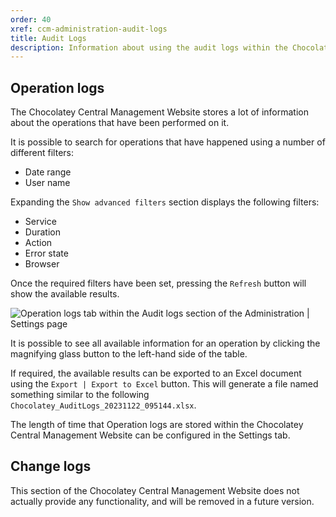```yaml
---
order: 40
xref: ccm-administration-audit-logs
title: Audit Logs
description: Information about using the audit logs within the Chocolatey Central Management Administration section
---
```


## Operation logs

The Chocolatey Central Management Website stores a lot of information about the operations that have been performed on it.

It is possible to search for operations that have happened using a number of different filters:

- Date range
- User name

Expanding the `Show advanced filters` section displays the following filters:

- Service
- Duration
- Action
- Error state
- Browser

Once the required filters have been set, pressing the `Refresh` button will show the available results.

![Operation logs tab within the Audit logs section of the Administration | Settings page](/images/ccm-playwright/administration/audit-logs/left-menu-active.png)

It is possible to see all available information for an operation by clicking the <i class="fa-solid fa-magnifying-glass" aria-hidden="true"></i> magnifying glass button to the left-hand side of the table.

If required, the available results can be exported to an Excel document using the `Export | Export to Excel` button.
This will generate a file named something similar to the following `Chocolatey_AuditLogs_20231122_095144.xlsx`.

The length of time that Operation logs are stored within the Chocolatey Central Management Website can be configured in the <Xref title="Retention Policies" value="ccm-administration-settings-retention" anchor="audit-retention" /> Settings tab.

## Change logs

<Callout type="warning">
    This section of the Chocolatey Central Management Website does not actually provide any functionality, and will be removed in a future version.
</Callout>
